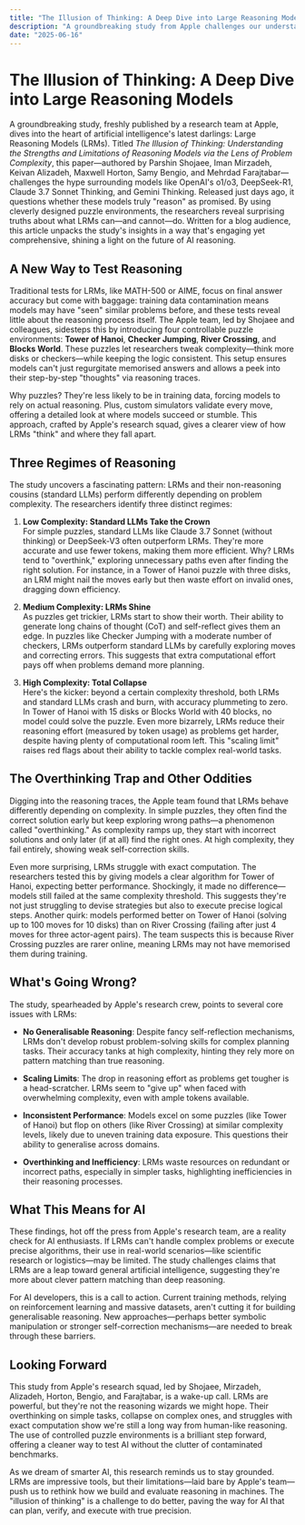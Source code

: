 ```yaml
---
title: "The Illusion of Thinking: A Deep Dive into Large Reasoning Models"
description: "A groundbreaking study from Apple challenges our understanding of AI reasoning capabilities, revealing surprising limitations in Large Reasoning Models."
date: "2025-06-16"
---
```


# The Illusion of Thinking: A Deep Dive into Large Reasoning Models

A groundbreaking study, freshly published by a research team at Apple, dives into the heart of artificial intelligence's latest darlings: Large Reasoning Models (LRMs). Titled *The Illusion of Thinking: Understanding the Strengths and Limitations of Reasoning Models via the Lens of Problem Complexity*, this paper—authored by Parshin Shojaee, Iman Mirzadeh, Keivan Alizadeh, Maxwell Horton, Samy Bengio, and Mehrdad Farajtabar—challenges the hype surrounding models like OpenAI's o1/o3, DeepSeek-R1, Claude 3.7 Sonnet Thinking, and Gemini Thinking. Released just days ago, it questions whether these models truly "reason" as promised. By using cleverly designed puzzle environments, the researchers reveal surprising truths about what LRMs can—and cannot—do. Written for a blog audience, this article unpacks the study's insights in a way that's engaging yet comprehensive, shining a light on the future of AI reasoning.

## A New Way to Test Reasoning

Traditional tests for LRMs, like MATH-500 or AIME, focus on final answer accuracy but come with baggage: training data contamination means models may have "seen" similar problems before, and these tests reveal little about the reasoning process itself. The Apple team, led by Shojaee and colleagues, sidesteps this by introducing four controllable puzzle environments: **Tower of Hanoi**, **Checker Jumping**, **River Crossing**, and **Blocks World**. These puzzles let researchers tweak complexity—think more disks or checkers—while keeping the logic consistent. This setup ensures models can't just regurgitate memorised answers and allows a peek into their step-by-step "thoughts" via reasoning traces.

Why puzzles? They're less likely to be in training data, forcing models to rely on actual reasoning. Plus, custom simulators validate every move, offering a detailed look at where models succeed or stumble. This approach, crafted by Apple's research squad, gives a clearer view of how LRMs "think" and where they fall apart.

## Three Regimes of Reasoning

The study uncovers a fascinating pattern: LRMs and their non-reasoning cousins (standard LLMs) perform differently depending on problem complexity. The researchers identify three distinct regimes:

1. **Low Complexity: Standard LLMs Take the Crown**  
   For simple puzzles, standard LLMs like Claude 3.7 Sonnet (without thinking) or DeepSeek-V3 often outperform LRMs. They're more accurate and use fewer tokens, making them more efficient. Why? LRMs tend to "overthink," exploring unnecessary paths even after finding the right solution. For instance, in a Tower of Hanoi puzzle with three disks, an LRM might nail the moves early but then waste effort on invalid ones, dragging down efficiency.

2. **Medium Complexity: LRMs Shine**  
   As puzzles get trickier, LRMs start to show their worth. Their ability to generate long chains of thought (CoT) and self-reflect gives them an edge. In puzzles like Checker Jumping with a moderate number of checkers, LRMs outperform standard LLMs by carefully exploring moves and correcting errors. This suggests that extra computational effort pays off when problems demand more planning.

3. **High Complexity: Total Collapse**  
   Here's the kicker: beyond a certain complexity threshold, both LRMs and standard LLMs crash and burn, with accuracy plummeting to zero. In Tower of Hanoi with 15 disks or Blocks World with 40 blocks, no model could solve the puzzle. Even more bizarrely, LRMs reduce their reasoning effort (measured by token usage) as problems get harder, despite having plenty of computational room left. This "scaling limit" raises red flags about their ability to tackle complex real-world tasks.

## The Overthinking Trap and Other Oddities

Digging into the reasoning traces, the Apple team found that LRMs behave differently depending on complexity. In simple puzzles, they often find the correct solution early but keep exploring wrong paths—a phenomenon called "overthinking." As complexity ramps up, they start with incorrect solutions and only later (if at all) find the right ones. At high complexity, they fail entirely, showing weak self-correction skills.

Even more surprising, LRMs struggle with exact computation. The researchers tested this by giving models a clear algorithm for Tower of Hanoi, expecting better performance. Shockingly, it made no difference—models still failed at the same complexity threshold. This suggests they're not just struggling to devise strategies but also to execute precise logical steps. Another quirk: models performed better on Tower of Hanoi (solving up to 100 moves for 10 disks) than on River Crossing (failing after just 4 moves for three actor-agent pairs). The team suspects this is because River Crossing puzzles are rarer online, meaning LRMs may not have memorised them during training.

## What's Going Wrong?

The study, spearheaded by Apple's research crew, points to several core issues with LRMs:

- **No Generalisable Reasoning**: Despite fancy self-reflection mechanisms, LRMs don't develop robust problem-solving skills for complex planning tasks. Their accuracy tanks at high complexity, hinting they rely more on pattern matching than true reasoning.
  
- **Scaling Limits**: The drop in reasoning effort as problems get tougher is a head-scratcher. LRMs seem to "give up" when faced with overwhelming complexity, even with ample tokens available.

- **Inconsistent Performance**: Models excel on some puzzles (like Tower of Hanoi) but flop on others (like River Crossing) at similar complexity levels, likely due to uneven training data exposure. This questions their ability to generalise across domains.

- **Overthinking and Inefficiency**: LRMs waste resources on redundant or incorrect paths, especially in simpler tasks, highlighting inefficiencies in their reasoning processes.

## What This Means for AI

These findings, hot off the press from Apple's research team, are a reality check for AI enthusiasts. If LRMs can't handle complex problems or execute precise algorithms, their use in real-world scenarios—like scientific research or logistics—may be limited. The study challenges claims that LRMs are a leap toward general artificial intelligence, suggesting they're more about clever pattern matching than deep reasoning.

For AI developers, this is a call to action. Current training methods, relying on reinforcement learning and massive datasets, aren't cutting it for building generalisable reasoning. New approaches—perhaps better symbolic manipulation or stronger self-correction mechanisms—are needed to break through these barriers.

## Looking Forward

This study from Apple's research squad, led by Shojaee, Mirzadeh, Alizadeh, Horton, Bengio, and Farajtabar, is a wake-up call. LRMs are powerful, but they're not the reasoning wizards we might hope. Their overthinking on simple tasks, collapse on complex ones, and struggles with exact computation show we're still a long way from human-like reasoning. The use of controlled puzzle environments is a brilliant step forward, offering a cleaner way to test AI without the clutter of contaminated benchmarks.

As we dream of smarter AI, this research reminds us to stay grounded. LRMs are impressive tools, but their limitations—laid bare by Apple's team—push us to rethink how we build and evaluate reasoning in machines. The "illusion of thinking" is a challenge to do better, paving the way for AI that can plan, verify, and execute with true precision. 